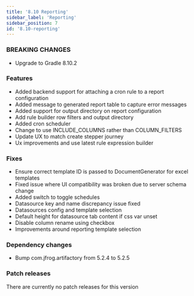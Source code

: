 ```yaml
---
title: '8.10 Reporting'
sidebar_label: 'Reporting'
sidebar_position: 7
id: '8.10-reporting'
---
```


### BREAKING CHANGES

* Upgrade to Gradle 8.10.2

### Features

* Added backend support for attaching a cron rule to a report configuration 
* Added message to generated report table to capture error messages 
* Added support for output directory on report configuration 
* Add rule builder row filters and output directory 
* Added cron scheduler 
* Change to use INCLUDE_COLUMNS rather than COLUMN_FILTERS 
* Update UX to match create stepper journey 
* Ux improvements and use latest rule expression builder 

### Fixes

* Ensure correct template ID is passed to DocumentGenerator  for excel templates 
* Fixed issue where UI compatibility was broken due to server schema change 
* Added switch to toggle schedules 
* Datasource key and name discrepancy issue fixed
* Datasources config and template selection 
* Default height for datasource tab content if css var unset 
* Disable column rename using checkbox 
* Improvements around reporting template selection 

### Dependency changes

* Bump com.jfrog.artifactory from 5.2.4 to 5.2.5

### Patch releases

There are currently no patch releases for this version

